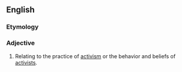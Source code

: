 ==English==

===Etymology===
{{suffix|activist|ic}}

===Adjective===
{{en-adj}}

# Relating to the practice of [[activism]] or the behavior and beliefs of [[activists]].